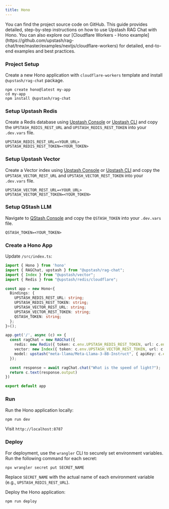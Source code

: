 ```yaml
---
title: Hono
---
```

<Card title="GitHub Repository" icon="github" href="https://github.com/upstash/rag-chat/tree/master/examples/cloudflare-workers" horizontal>
  You can find the project source code on GitHub.
</Card>
This guide provides detailed, step-by-step instructions on how to use Upstash RAG Chat with Hono. You can also explore our [Cloudflare Workers - Hono example](https://github.com/upstash/rag-chat/tree/master/examples/nextjs/cloudflare-workers) for detailed, end-to-end examples and best practices.

### Project Setup

Create a new Hono application with `cloudflare-workers` template and install `@upstash/rag-chat` package.

```shell
npm create hono@latest my-app
cd my-app
npm install @upstash/rag-chat
```

### Setup Upstash Redis

Create a Redis database using [Upstash Console](https://console.upstash.com) or [Upstash CLI](https://github.com/upstash/cli) and copy the `UPSTASH_REDIS_REST_URL` and `UPSTASH_REDIS_REST_TOKEN` into your `.dev.vars` file.

```shell .dev.vars
UPSTASH_REDIS_REST_URL=<YOUR_URL>
UPSTASH_REDIS_REST_TOKEN=<YOUR_TOKEN>
```

### Setup Upstash Vector

Create a Vector index using [Upstash Console](https://console.upstash.com) or [Upstash CLI](https://github.com/upstash/cli) and copy the `UPSTASH_VECTOR_REST_URL` and `UPSTASH_VECTOR_REST_TOKEN` into your `.dev.vars` file.

```shell .dev.vars
UPSTASH_VECTOR_REST_URL=<YOUR_URL>
UPSTASH_VECTOR_REST_TOKEN=<YOUR_TOKEN>
```

### Setup QStash LLM

Navigate to [QStash Console](https://console.upstash.com/qstash) and copy the `QSTASH_TOKEN` into your `.dev.vars` file.

```shell .dev.vars
QSTASH_TOKEN=<YOUR_TOKEN>
```

### Create a Hono App

Update `/src/index.ts`:

```typescript /src/index.ts
import { Hono } from 'hono'
import { RAGChat, upstash } from "@upstash/rag-chat";
import { Index } from "@upstash/vector";
import { Redis } from "@upstash/redis/cloudflare";

const app = new Hono<{
  Bindings: {
    UPSTASH_REDIS_REST_URL: string;
    UPSTASH_REDIS_REST_TOKEN: string;
    UPSTASH_VECTOR_REST_URL: string;
    UPSTASH_VECTOR_REST_TOKEN: string;
    QSTASH_TOKEN: string;
  };
}>();

app.get('/', async (c) => {
  const ragChat = new RAGChat({
    redis: new Redis({ token: c.env.UPSTASH_REDIS_REST_TOKEN, url: c.env.UPSTASH_REDIS_REST_URL }),
    vector: new Index({ token: c.env.UPSTASH_VECTOR_REST_TOKEN, url: c.env.UPSTASH_VECTOR_REST_URL, cache: false }),
    model: upstash("meta-llama/Meta-Llama-3-8B-Instruct", { apiKey: c.env.QSTASH_TOKEN }),
  });

  const response = await ragChat.chat("What is the speed of light?");
  return c.text(response.output)
})

export default app
```

### Run

Run the Hono application locally:

```bash
npm run dev
```

Visit `http://localhost:8787`

### Deploy

For deployment, use the `wrangler` CLI to securely set environment variables. Run the following command for each secret:

```shell
npx wrangler secret put SECRET_NAME
```

Replace `SECRET_NAME` with the actual name of each environment variable (e.g., `UPSTASH_REDIS_REST_URL`).

Deploy the Hono application:

```bash
npm run deploy
```